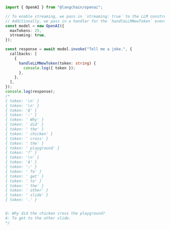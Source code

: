 ```typescript
import { OpenAI } from "@langchain/openai";

// To enable streaming, we pass in `streaming: true` to the LLM constructor.
// Additionally, we pass in a handler for the `handleLLMNewToken` event.
const model = new OpenAI({
  maxTokens: 25,
  streaming: true,
});

const response = await model.invoke("Tell me a joke.", {
  callbacks: [
    {
      handleLLMNewToken(token: string) {
        console.log({ token });
      },
    },
  ],
});
console.log(response);
/*
{ token: '\n' }
{ token: '\n' }
{ token: 'Q' }
{ token: ':' }
{ token: ' Why' }
{ token: ' did' }
{ token: ' the' }
{ token: ' chicken' }
{ token: ' cross' }
{ token: ' the' }
{ token: ' playground' }
{ token: '?' }
{ token: '\n' }
{ token: 'A' }
{ token: ':' }
{ token: ' To' }
{ token: ' get' }
{ token: ' to' }
{ token: ' the' }
{ token: ' other' }
{ token: ' slide' }
{ token: '.' }


Q: Why did the chicken cross the playground?
A: To get to the other slide.
*/
```